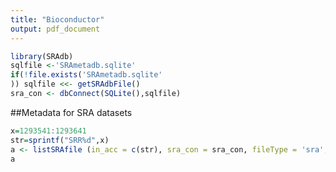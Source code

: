 ---
title: "Bioconductor"
output: pdf_document
---

```{r comment = NA}
library(SRAdb)
sqlfile <-'SRAmetadb.sqlite'
if(!file.exists('SRAmetadb.sqlite'
)) sqlfile <<- getSRAdbFile()
sra_con <- dbConnect(SQLite(),sqlfile)
```

##Metadata for SRA datasets
```{r comment=NA}
x=1293541:1293641
str=sprintf("SRR%d",x)
a <- listSRAfile (in_acc = c(str), sra_con = sra_con, fileType = 'sra', srcType='fasp')
a
```

